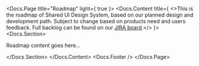 
<Meta title="SUI/What's New/Roadmap" />

<Docs.Page title="Roadmap" light={ true }>
	<Docs.Content
		title={
			<>This is the roadmap of Shared UI Design System, based on our planned design and development path. Subject to change based on products need and users feedback. Full backlog can be found on our <a href="https://incsub.atlassian.net/browse/SUI" target="_blank" rel="nofollow">JIRA board</a>.</>
		}>
		<Docs.Section>
			<p>Roadmap content goes here...</p>
		</Docs.Section>
	</Docs.Content>
	<Docs.Footer />
</Docs.Page>
